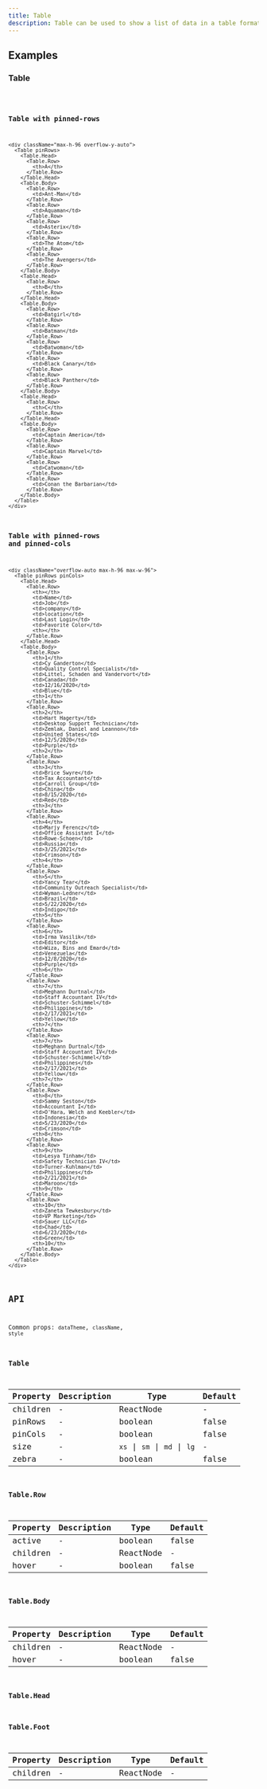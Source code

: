 ```yaml
---
title: Table
description: Table can be used to show a list of data in a table format.
---
```


## Examples

### Table

<code src="./demo/basic.tsx" />

### Table with pinned-rows

```tsx live
<div className="max-h-96 overflow-y-auto">
  <Table pinRows>
    <Table.Head>
      <Table.Row>
        <th>A</th>
      </Table.Row>
    </Table.Head>
    <Table.Body>
      <Table.Row>
        <td>Ant-Man</td>
      </Table.Row>
      <Table.Row>
        <td>Aquaman</td>
      </Table.Row>
      <Table.Row>
        <td>Asterix</td>
      </Table.Row>
      <Table.Row>
        <td>The Atom</td>
      </Table.Row>
      <Table.Row>
        <td>The Avengers</td>
      </Table.Row>
    </Table.Body>
    <Table.Head>
      <Table.Row>
        <th>B</th>
      </Table.Row>
    </Table.Head>
    <Table.Body>
      <Table.Row>
        <td>Batgirl</td>
      </Table.Row>
      <Table.Row>
        <td>Batman</td>
      </Table.Row>
      <Table.Row>
        <td>Batwoman</td>
      </Table.Row>
      <Table.Row>
        <td>Black Canary</td>
      </Table.Row>
      <Table.Row>
        <td>Black Panther</td>
      </Table.Row>
    </Table.Body>
    <Table.Head>
      <Table.Row>
        <th>C</th>
      </Table.Row>
    </Table.Head>
    <Table.Body>
      <Table.Row>
        <td>Captain America</td>
      </Table.Row>
      <Table.Row>
        <td>Captain Marvel</td>
      </Table.Row>
      <Table.Row>
        <td>Catwoman</td>
      </Table.Row>
      <Table.Row>
        <td>Conan the Barbarian</td>
      </Table.Row>
    </Table.Body>
  </Table>
</div>
```

### Table with pinned-rows and pinned-cols

```tsx live
<div className="overflow-auto max-h-96 max-w-96">
  <Table pinRows pinCols>
    <Table.Head>
      <Table.Row>
        <th></th>
        <td>Name</td>
        <td>Job</td>
        <td>company</td>
        <td>location</td>
        <td>Last Login</td>
        <td>Favorite Color</td>
        <th></th>
      </Table.Row>
    </Table.Head>
    <Table.Body>
      <Table.Row>
        <th>1</th>
        <td>Cy Ganderton</td>
        <td>Quality Control Specialist</td>
        <td>Littel, Schaden and Vandervort</td>
        <td>Canada</td>
        <td>12/16/2020</td>
        <td>Blue</td>
        <th>1</th>
      </Table.Row>
      <Table.Row>
        <th>2</th>
        <td>Hart Hagerty</td>
        <td>Desktop Support Technician</td>
        <td>Zemlak, Daniel and Leannon</td>
        <td>United States</td>
        <td>12/5/2020</td>
        <td>Purple</td>
        <th>2</th>
      </Table.Row>
      <Table.Row>
        <th>3</th>
        <td>Brice Swyre</td>
        <td>Tax Accountant</td>
        <td>Carroll Group</td>
        <td>China</td>
        <td>8/15/2020</td>
        <td>Red</td>
        <th>3</th>
      </Table.Row>
      <Table.Row>
        <th>4</th>
        <td>Marjy Ferencz</td>
        <td>Office Assistant I</td>
        <td>Rowe-Schoen</td>
        <td>Russia</td>
        <td>3/25/2021</td>
        <td>Crimson</td>
        <th>4</th>
      </Table.Row>
      <Table.Row>
        <th>5</th>
        <td>Yancy Tear</td>
        <td>Community Outreach Specialist</td>
        <td>Wyman-Ledner</td>
        <td>Brazil</td>
        <td>5/22/2020</td>
        <td>Indigo</td>
        <th>5</th>
      </Table.Row>
      <Table.Row>
        <th>6</th>
        <td>Irma Vasilik</td>
        <td>Editor</td>
        <td>Wiza, Bins and Emard</td>
        <td>Venezuela</td>
        <td>12/8/2020</td>
        <td>Purple</td>
        <th>6</th>
      </Table.Row>
      <Table.Row>
        <th>7</th>
        <td>Meghann Durtnal</td>
        <td>Staff Accountant IV</td>
        <td>Schuster-Schimmel</td>
        <td>Philippines</td>
        <td>2/17/2021</td>
        <td>Yellow</td>
        <th>7</th>
      </Table.Row>
      <Table.Row>
        <th>7</th>
        <td>Meghann Durtnal</td>
        <td>Staff Accountant IV</td>
        <td>Schuster-Schimmel</td>
        <td>Philippines</td>
        <td>2/17/2021</td>
        <td>Yellow</td>
        <th>7</th>
      </Table.Row>
      <Table.Row>
        <th>8</th>
        <td>Sammy Seston</td>
        <td>Accountant I</td>
        <td>O'Hara, Welch and Keebler</td>
        <td>Indonesia</td>
        <td>5/23/2020</td>
        <td>Crimson</td>
        <th>8</th>
      </Table.Row>
      <Table.Row>
        <th>9</th>
        <td>Lesya Tinham</td>
        <td>Safety Technician IV</td>
        <td>Turner-Kuhlman</td>
        <td>Philippines</td>
        <td>2/21/2021</td>
        <td>Maroon</td>
        <th>9</th>
      </Table.Row>
      <Table.Row>
        <th>10</th>
        <td>Zaneta Tewkesbury</td>
        <td>VP Marketing</td>
        <td>Sauer LLC</td>
        <td>Chad</td>
        <td>6/23/2020</td>
        <td>Green</td>
        <th>10</th>
      </Table.Row>
    </Table.Body>
  </Table>
</div>
```

## API

Common props: `dataTheme`, `className`, `style`

### Table

| Property | Description | Type                         | Default |
| -------- | ----------- | ---------------------------- | ------- |
| children | -           | ReactNode                    | -       |
| pinRows  | -           | boolean                      | false   |
| pinCols  | -           | boolean                      | false   |
| size     | -           | `xs` \| `sm` \| `md` \| `lg` | -       |
| zebra    | -           | boolean                      | false   |

### Table.Row

| Property | Description | Type      | Default |
| -------- | ----------- | --------- | ------- |
| active   | -           | boolean   | false   |
| children | -           | ReactNode | -       |
| hover    | -           | boolean   | false   |

### Table.Body

| Property | Description | Type      | Default |
| -------- | ----------- | --------- | ------- |
| children | -           | ReactNode | -       |
| hover    | -           | boolean   | false   |

### Table.Head

### Table.Foot

| Property | Description | Type      | Default |
| -------- | ----------- | --------- | ------- |
| children | -           | ReactNode | -       |
